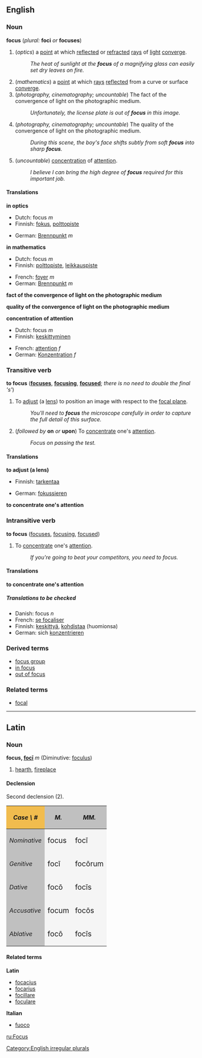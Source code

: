 ==English==
===Noun===
'''focus''' (''plural:'' '''foci''' ''or'' '''focuses''')

# (''optics'') a [[point]] at which [[reflect]]ed or [[refract]]ed [[ray]]s of [[light]] [[converge]].
#: ''The heat of sunlight at the '''focus''' of a magnifying glass can easily set dry leaves on fire.''
# (''mathematics'') a [[point]] at which [[ray]]s [[reflect]]ed from a curve or surface [[converge]].
#(''photography, cinematography; uncountable'') The fact of the convergence of light on the photographic medium.
#:''Unfortunately, the license plate is out of '''focus''' in this image.''
#(''photography, cinematography; uncountable'') The quality of the convergence of light on the photographic medium.
#:''During this scene, the boy's face shifts subtly from soft '''focus''' into sharp '''focus'''.''
#(''uncountable'') [[concentration]] of [[attention]].
#: ''I believe I can bring the high degree of '''focus''' required for this important job.''

====Translations====
'''in optics'''
{{top}}
*Dutch: focus ''m''
*Finnish: [[fokus]], [[polttopiste]]
{{mid}}
<!--to be checked: *French: [[focus]] ''m''-->
*German: [[Brennpunkt]] ''m''
{{bottom}}

'''in mathematics'''
{{top}}
*Dutch: focus ''m''
*Finnish: [[polttopiste]], [[leikkauspiste]]
{{mid}}
*French: [[foyer]] ''m''
*German: [[Brennpunkt]] ''m''
{{bottom}}

'''fact of the convergence of light on the photographic medium'''
{{top}}
{{mid}}
{{bottom}}

'''quality of the convergence of light on the photographic medium'''
{{top}}
{{mid}}
{{bottom}}

'''concentration of attention'''
{{top}}
*Dutch: focus ''m''
*Finnish: [[keskittyminen]]
{{mid}}
*French: [[attention#French|attention]] ''f''
*German: [[Konzentration]] ''f''
{{bottom}}

===Transitive verb===
'''to focus'''  ('''[[focuses]]''', '''[[focusing]]''', '''[[focused]]'''; ''there is no need to double the final 's' '')

#To [[adjust]] (a [[lens]]) to position an image with respect to the [[focal plane]].
#:''You'll need to '''focus''' the microscope carefully in order to capture the full detail of this surface.''
#(''followed by'' '''on''' ''or'' '''upon''') To [[concentrate]] one's [[attention]].
#:''Focus on passing the test.''

====Translations====

'''to adjust (a lens)'''
{{top}}
*Finnish: [[tarkentaa]]
{{mid}}
*German: [[fokussieren]]
{{bottom}}

'''to concentrate one's attention'''
{{top}}
{{mid}}
{{bottom}}

===Intransitive verb===
'''to focus'''  ([[focuses]], [[focusing]], [[focused]])

#To [[concentrate]] one's [[attention]].
#:''If you're going to beat your competitors, you need to focus.''

====Translations====

'''to concentrate one's attention'''
{{top}}
{{mid}}
{{bottom}}

=====Translations to be checked=====
<!--Remove this section once all of the translations below have been moved into the tables above.-->
{{checktrans}}

*Danish: focus ''n''
*French: [[se focaliser]]
*Finnish: [[keskittyä]], [[kohdistaa]] (huomionsa)
*German: sich [[konzentrieren]]

===Derived terms===
*[[focus group]]
*[[in focus]]
*[[out of focus]]

===Related terms===
*[[focal]]

[[Category:English irregular plurals]]
----
==Latin==
===Noun===
'''focus, [[Wiktionary Appendix:Latin second declension|focī]]''' ''m'' (Diminutive: [[foculus]])
#[[hearth]], [[fireplace]]

====Declension====
Second declension (2).
{| cellpadding="5" border="1"
!style="background:#F1BC4E;"| ''Case \ #''
!style="background:#C0C0C0;"| ''M.''
!style="background:#C0C0C0;"| ''MM.''
|-
!style="background:#C0C0C0;"| ''Nominative''
|style="background:#F5F5F5;"| <big> focus
|style="background:#F5F5F5;"| <big> foc&#299;
|-
!style="background:#C0C0C0;"| ''Genitive''
|style="background:#F5F5F5;"| <big> foc&#299;
|style="background:#F5F5F5;"| <big> foc&#333;rum
|-
!style="background:#C0C0C0;"| ''Dative''
|style="background:#F5F5F5;"| <big> foc&#333;
|style="background:#F5F5F5;"| <big> foc&#299;s
|-
!style="background:#C0C0C0;"| ''Accusative''
|style="background:#F5F5F5;"| <big> focum
|style="background:#F5F5F5;"| <big> foc&#333;s
|-
!style="background:#C0C0C0;"| ''Ablative''
|style="background:#F5F5F5;"| <big> foc&#333;
|style="background:#F5F5F5;"| <big> foc&#299;s
|}

====Related terms====

'''Latin'''
*[[focacius]]
*[[focarius]]
*[[focillare]]
*[[foculare]]

'''Italian'''
*[[fuoco]]

[[ru:Focus]]